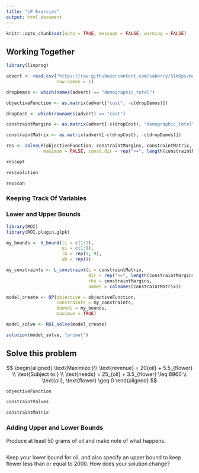 ```yaml
---
title: "LP Exercies"
output: html_document
---
```


```r
knitr::opts_chunk$set(echo = TRUE, message = FALSE, warning = FALSE)
```


## Working Together

```r
library(linprog)

advert <- read.csv("https://raw.githubusercontent.com/saberry/SimOps/main/advertising_data.csv", 
                   row.names = 1)

dropDemos <- which(names(advert) == "demographic_total")

objectiveFunction <- as.matrix(advert["cost", -c(dropDemos)])

dropCost <- which(rownames(advert) == "cost")

constraintMargins <- as.matrix(advert[-c(dropCost), "demographic_total"])

constraintMatrix <- as.matrix(advert[-c(dropCost), -c(dropDemos)])

res <- solveLP(objectiveFunction, constraintMargins, constraintMatrix, 
              maximum = FALSE, const.dir = rep(">=", length(constraintMargins)))

res$opt

res$solution

res$con
```

### Keeping Track Of Variables

### Lower and Upper Bounds

```r
library(ROI)
library(ROI.plugin.glpk)

my_bounds <- V_bound(li = c(1:9), 
                     ui = c(1:9), 
                     lb = rep(1, 9), 
                     ub = rep())

my_constraints <- L_constraint(L = constraintMatrix, 
                               dir = rep(">=", length(constraintMargins)), 
                               rhs = constraintMargins, 
                               names = colnames(constraintMatrix))

model_create <- OP(objective = objectiveFunction, 
                   constraints = my_constraints, 
                   bounds = my_bounds, 
                   maximum = TRUE)

model_solve <- ROI_solve(model_create)

solution(model_solve, "primal")
```


## Solve this problem

$$
\begin{aligned}
\text{Maximize:}\\
\text{revenue} = 20{oil} + 5.5_{flower} \\
\text{Subject to:} \\
\text{needs} = 25_{oil} + 3.5_{flower} \leq 8960 \\
\text{oil}, \text{flower} \geq 0
\end{aligned}
$$

```r
objectiveFunction 

constraintValues

constraintMatrix
```

### Adding Upper and Lower Bounds

Produce at least 50 grams of oil and make note of what happens.

```r

```

Keep your lower bound for oil, and also specify an upper bound to keep flower less than or equal to 2000. How does your solution change?

```r

```

